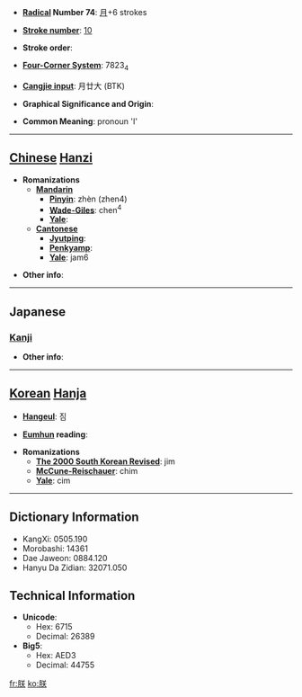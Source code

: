 * '''[[Wiktionary:Chinese radical index| Radical]] Number 74''': [[Wiktionary:Chinese radical index 月|月]]+6 strokes

* '''[[Wiktionary:Chinese total strokes index|Stroke number]]''': [[Wiktionary:Chinese total strokes index 10|10]]

* '''Stroke order''': 

* '''[[Wiktionary:Chinese four corner index|Four-Corner System]]''': 7823<sub>4</sub>

* '''[[Wiktionary:Chinese Cangjie index|Cangjie input]]''': 月廿大 (BTK)

* '''Graphical Significance and Origin''': 

* '''Common Meaning''': pronoun 'I'

----

== [[Chinese]] [[Hanzi]] ==

* '''Romanizations'''
** '''[[Mandarin]]'''
*** '''[[Pinyin]]''': zhèn (zhen4)
*** '''[[Wade-Giles]]''': chen<sup>4</sup>
*** '''[[Yale]]''': 
** '''[[Cantonese]]'''
*** '''[[Jyutping]]''':
*** '''[[Penkyamp]]''': 
*** '''[[Yale]]''': jam6

* '''Other info''': 

----

==Japanese==
===[[Kanji]]===
{{kanji|on readings=[[ちん]] (chin), [[じん]] (jin), [[ちむ]] (chimu), [[ぢむ]] (jimu)
|kun readings=[[われ]] (ware), [[わが]] (waga),　[[きざし]] (kizashi)
}}

* '''Other info''':  

----

== [[Korean]] [[Hanja]] ==

* '''[[Hangeul]]''': 짐

* '''[[Eumhun]] reading''': 

* '''Romanizations'''
** '''[[The 2000 South Korean Revised Romanization|The 2000 South Korean Revised]]''': jim
** '''[[McCune-Reischauer]]''': chim
** '''[[Yale]]''': cim

----

== Dictionary Information ==

* KangXi: 0505.190
* Morobashi: 14361
* Dae Jaweon: 0884.120
* Hanyu Da Zidian: 32071.050

== Technical Information ==

* '''Unicode''':
** Hex: 6715
** Decimal: 26389
* '''Big5''':
** Hex: AED3
** Decimal: 44755

[[fr:朕]]
[[ko:朕]]